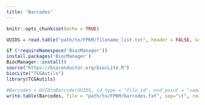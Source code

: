 ---
title: "Barcodes"
---

```{r setup, include=FALSE}
knitr::opts_chunk$set(echo = TRUE)
```

```{r}
UUIDS = read.table("path/to/FPKM/filename_list.txt", header = FALSE, sep = '\t')

```

```{r}
if (!requireNamespace('BiocManager'))
install.packages('BiocManager')
BiocManager::install()
source("https://bioconductor.org/biocLite.R")
biocLite("TCGAutils")
library(TCGAutils)
```

```{r}
#Barcodes = UUIDtoBarcode(UUIDS, id_type = "file_id", end_point = "sample")
write.table(Barcodes, file = "path/to/FPKM/barcodes.txt", sep="\t", row.names = FALSE)

```

